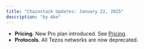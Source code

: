 ```yaml
---
title: "Chainstack Updates: January 22, 2025"
description: "by Ake"
---
```

- **Pricing**. New Pro plan introduced. See [Pricing](https://chainstack.com/pricing).
- **Protocols**. All Tezos networks are now deprecated.
